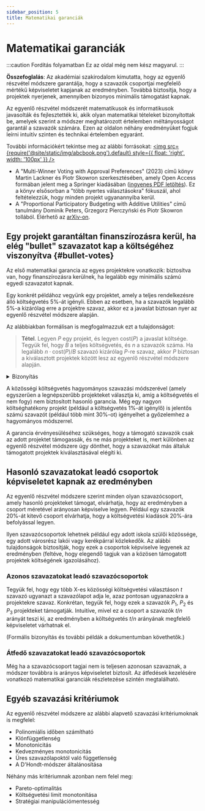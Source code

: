 ```yaml
---
sidebar_position: 5
title: Matematikai garanciák
---
```



# Matematikai garanciák

:::caution Fordítás folyamatban
Ez az oldal még nem kész magyarul.
:::

<head>
<link rel="stylesheet" href="https://cdn.jsdelivr.net/npm/katex@0.13.24/dist/katex.min.css" integrity="sha384-odtC+0UGzzFL/6PNoE8rX/SPcQDXBJ+uRepguP4QkPCm2LBxH3FA3y+fKSiJ+AmM" crossorigin="anonymous"/>
</head>

<div class="summary">
<b>Összefoglalás</b>:
Az akadémiai szakirodalom kimutatta, hogy az egyenlő részvétel módszere garantálja, hogy a szavazók csoportjai megfelelő mértékű képviseletet kapjanak az eredményben. Továbbá biztosítja, hogy a projektek nyerjenek, amennyiben bizonyos minimális támogatást kapnak.
</div>

Az egyenlő részvétel módszerét matematikusok és informatikusok javasolták és fejlesztették ki, akik olyan matematikai tételeket bizonyítottak be, amelyek szerint a módszer meghatározott értelemben méltányosságot garantál a szavazók számára. 
Ezen az oldalon néhány eredményüket fogjuk leírni intuitív szinten és technikai értelemben egyaránt.

További információkért tekintse meg az alábbi forrásokat:
[<img src={require('@site/static/img/abcbook.png').default} style={{ float: 'right', width: '100px' }} />](https://link.springer.com/book/10.1007/978-3-031-09016-5)

* A "Multi-Winner Voting with Approval Preferences" (2023) című könyv Martin Lackner és Piotr Skowron szerkesztésében, amely Open Access formában jelent meg a Springer kiadásában ([ingyenes PDF letöltés](https://link.springer.com/book/10.1007/978-3-031-09016-5)).
Ez a könyv elsősorban a "több nyertes választásokra" fókuszál, ahol feltételezzük, hogy minden projekt ugyanannyiba kerül.
* A "Proportional Participatory Budgeting with Additive Utilities" című tanulmány Dominik Peters, Grzegorz Pierczyński és Piotr Skowron tollából. Elérhető az [arXiv-on](https://arxiv.org/abs/2008.13276).

## Egy projekt garantáltan finanszírozásra kerül, ha elég "bullet" szavazatot kap a költségéhez viszonyítva {#bullet-votes}

Az első matematikai garancia az egyes projektekre vonatkozik: biztosítva van, hogy finanszírozásra kerülnek, ha legalább egy minimális számú egyedi szavazatot kapnak.

Egy konkrét példához vegyünk egy projektet, amely a teljes rendelkezésre álló költségvetés 5%-át igényli. 
Ebben az esetben, ha a szavazók legalább 5%-a kizárólag erre a projektre szavaz, akkor ez a javaslat biztosan nyer az egyenlő részvétel módszere alapján.

Az alábbiakban formálisan is megfogalmazzuk ezt a tulajdonságot:

> **Tétel**. Legyen $P$ egy projekt, és legyen $\text{cost}(P)$ a javaslat költsége. Tegyük fel, hogy $B$ a teljes költségvetés, és $n$ a szavazók száma. Ha legalább $n \cdot \text{cost}(P)/B$ szavazó kizárólag $P$-re szavaz, akkor $P$ biztosan a kiválasztott projektek között lesz az egyenlő részvétel módszere alapján.

<details className="proof">
<summary>Bizonyítás</summary>

Azok a szavazók, akik kizárólag $P$-re szavaztak, legalább $B/n$ költségvetési részesedést kapnak a módszer számításának kezdetén. (Ez több is lehet, mert a módszert [kiegészítjük](../implementation/completion).)

Ezért a kizárólag $P$-re szavazókhoz rendelt költségvetési összeg legalább:
$$
\underbrace{n \cdot \frac{\text{cost}(P)}{B}}_{\text{szavazók száma}} \cdot \underbrace{\frac{B}{n}}_{\text{költségvetési részesedés}} = \text{cost}(P).
$$

Az egyenlő részvétel módszere csak akkor fejeződik be, ha több projektet már nem lehet támogatni a támogatóik révén. Ez azt jelenti, hogy $P$ biztosan a kiválasztott projektek között lesz, mert azok a szavazók, akik csak $P$-re szavaztak, megtartják minden pénzüket, amíg $P$ ki nem kerül a nyertes projektek közé, így $P$ mindig megfizethető.
</details>

A közösségi költségvetés hagyományos szavazási módszerével (amely egyszerűen a legnépszerűbb projekteket választja ki, amíg a költségvetés el nem fogy) nem biztosított hasonló garancia. Még egy nagyon költséghatékony projekt (például a költségvetés 1%-át igénylő) is jelentős számú szavazót (például több mint 30%-ot) igényelhet a győzelemhez a hagyományos módszerrel.

A garancia érvényesüléséhez szükséges, hogy a támogató szavazók csak az adott projektet támogassák, és ne más projekteket is, mert különben az egyenlő részvétel módszere úgy dönthet, hogy a szavazókat más általuk támogatott projektek kiválasztásával elégíti ki.

## Hasonló szavazatokat leadó csoportok képviseletet kapnak az eredményben

Az egyenlő részvétel módszere szerint minden olyan szavazócsoport, amely hasonló projekteket támogat, elvárhatja, hogy az eredményben a csoport méretével arányosan képviselve legyen. Például egy szavazók 20%-át kitevő csoport elvárhatja, hogy a költségvetési kiadások 20%-ára befolyással legyen.

Ilyen szavazócsoportok lehetnek például egy adott iskola szülői közössége, egy adott városrész lakói vagy kerékpárral közlekedők. Az alábbi tulajdonságok biztosítják, hogy ezek a csoportok képviselve legyenek az eredményben (feltéve, hogy elegendő tagjuk van a közösen támogatott projektek költségének igazolásához).

### Azonos szavazatokat leadó szavazócsoportok

Tegyük fel, hogy egy több X-es közösségi költségvetési választáson $t$ szavazó ugyanazt a szavazólapot adja le, azaz pontosan ugyanazokra a projektekre szavaz. Konkrétan, tegyük fel, hogy ezek a szavazók $P_1$, $P_2$ és $P_3$ projekteket támogatják. 
Intuitíve, mivel ez a csoport a szavazók $t/n$ arányát teszi ki, az eredményben a költségvetés $t/n$ arányának megfelelő képviseletet várhatnak el.

(Formális bizonyítás és további példák a dokumentumban követhetők.)

### Átfedő szavazatokat leadó szavazócsoportok

Még ha a szavazócsoport tagjai nem is teljesen azonosan szavaznak, a módszer továbbra is arányos képviseletet biztosít. Az átfedések kezelésére vonatkozó matematikai garanciák részletezése szintén megtalálható.

## Egyéb szavazási kritériumok

Az egyenlő részvétel módszere az alábbi alapvető szavazási kritériumoknak is megfelel:
* <SemiBold>Polinomiális időben számítható</SemiBold>
* <SemiBold>Klónfüggetlenség</SemiBold>
* <SemiBold>Monotonicitás</SemiBold>
* <SemiBold>Kedvezményes monotonicitás</SemiBold>
* <SemiBold>Üres szavazólapoktól való függetlenség</SemiBold>
* <SemiBold>A D'Hondt-módszer általánosítása</SemiBold>

Néhány más kritériumnak azonban nem felel meg:
<ul style={{ listStyleType: '"\\2717  "' }}>
<li>Pareto-optimalitás</li>
<li>Költségvetési limit monotonitása</li>
<li>Stratégiai manipulációmentesség</li>
</ul>

